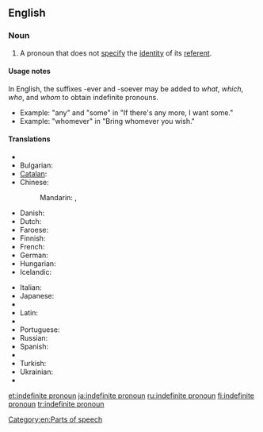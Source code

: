 ==English==

===Noun===
{{wikipedia}}
{{en-noun|sg=[[indefinite]] [[pronoun]]}}

# {{grammar|lang=en}} A pronoun that does not [[specify]] the [[identity]] of its [[referent]].

====Usage notes====
In English, the suffixes -ever and -soever may be added to ''what'', ''which'', ''who'', and ''whom'' to obtain indefinite pronouns.
* Example: "any" and "some" in "If there's any more, I want some."
* Example: "whomever" in "Bring whomever you wish."

====Translations====
{{trans-top|Pronoun not specifying the identity of its referent}}
* {{trreq|ar}}
* Bulgarian: {{t-|bg|неопределително местоимение|n|tr=neopredelitelno mestoimenie|sc=Cyrl}}
* [[Catalan]]: {{t-|ca|pronom indefinit|m}}
* Chinese:
*: Mandarin: {{t|zh|不定代名詞|sc=Hani}}, {{t|zh|不定代名词|tr=bùdìng dàimíngcí|sc=Hani}}
* Danish: {{t-|da|ubestemt stedord|n}}
* Dutch: {{t+|nl|onbepaald voornaamwoord|n}}
* Faroese: {{t-|fo|óbundið fornavn|n|xs=Faroese}}
* Finnish: {{t+|fi|indefiniittipronomini}}
* French: {{t+|fr|pronom indéfini|m}}
* German: {{t+|de|Indefinitpronomen|n}}
* Hungarian: {{t-|hu|határozatlan névmás}}
* Icelandic: {{t+|is|óákveðið fornafn|n}}
{{trans-mid}}
* Italian: {{t-|it|pronome indefinito|m}}
* Japanese: {{t-|ja|不定代名詞|tr=ふていだいめいし, futei daimeishi|sc=Jpan}}
* {{trreq|ko}}
* Latin: {{t-|la|pronomen indefinitum|n}}
* {{trreq|fa}}
* Portuguese: {{t+|pt|pronome indefinido|n}}
* Russian: {{t+|ru|неопределённое местоимение|n|tr=neopredeljónnoje mestoiménije}}
* Spanish: {{t-|es|pronombre indeterminado|m}}
* {{trreq|th}}
* Turkish: {{t+|tr|belirsizlik zamiri}}
* Ukrainian: {{t-|uk|неозначений займенник|m|tr=neoznáčenyj zajménnyk|sc=Cyrl}}
* {{trreq|vi}}
{{trans-bottom}}

[[Category:en:Parts of speech]]

[[et:indefinite pronoun]]
[[ja:indefinite pronoun]]
[[ru:indefinite pronoun]]
[[fi:indefinite pronoun]]
[[tr:indefinite pronoun]]